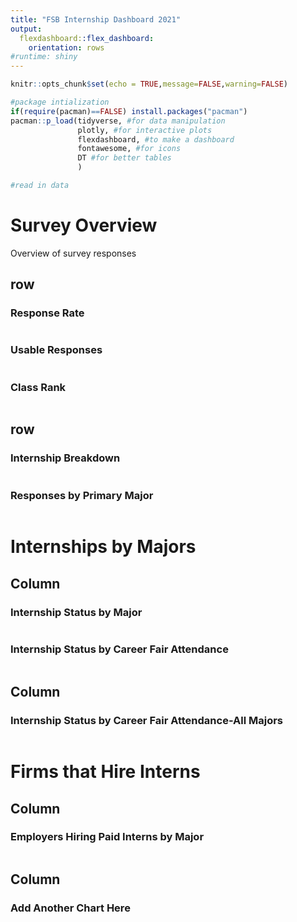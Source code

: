 ```yaml
---
title: "FSB Internship Dashboard 2021"
output: 
  flexdashboard::flex_dashboard:
    orientation: rows
#runtime: shiny
---
```


```r
knitr::opts_chunk$set(echo = TRUE,message=FALSE,warning=FALSE)

#package intialization
if(require(pacman)==FALSE) install.packages("pacman")
pacman::p_load(tidyverse, #for data manipulation
               plotly, #for interactive plots
               flexdashboard, #to make a dashboard
               fontawesome, #for icons
               DT #for better tables
               )

#read in data

```

# Survey Overview {data-orientation=columns}

Overview of survey responses
  
## row {data-width=300}

### Response Rate

```r

```

### Usable Responses

```r

```   
 
### Class Rank
    
```r

```


## row {data-height=600}

### Internship Breakdown

```r

```


### Responses by Primary Major
    
```r

```
   
   

# Internships by Majors {data-orientation=columns}

## Column {data-width=400}

### Internship Status by Major

```r

```

### Internship Status by Career Fair Attendance

```r

```


## Column {data-width=600}

### Internship Status by Career Fair Attendance-All Majors

```r

```


# Firms that Hire Interns {data-orientation=columns}

## Column {data-width=500}

### Employers Hiring Paid Interns by Major

```r

```

## Column {data-width=500}

### Add Another Chart Here

```r

```

